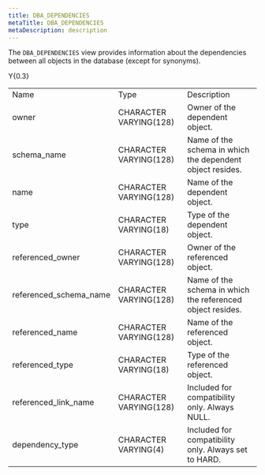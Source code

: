 ```yaml
---
title: DBA_DEPENDENCIES
metaTitle: DBA_DEPENDENCIES
metaDescription: description
---
```


The `DBA_DEPENDENCIES` view provides information about the dependencies
between all objects in the database (except for synonyms).

<div class="tabularcolumns">

Y{0.3}

</div>

|                          |                        |                                                            |
| ------------------------ | ---------------------- | ---------------------------------------------------------- |
| Name                     | Type                   | Description                                                |
| owner                    | CHARACTER VARYING(128) | Owner of the dependent object.                             |
| schema\_name             | CHARACTER VARYING(128) | Name of the schema in which the dependent object resides.  |
| name                     | CHARACTER VARYING(128) | Name of the dependent object.                              |
| type                     | CHARACTER VARYING(18)  | Type of the dependent object.                              |
| referenced\_owner        | CHARACTER VARYING(128) | Owner of the referenced object.                            |
| referenced\_schema\_name | CHARACTER VARYING(128) | Name of the schema in which the referenced object resides. |
| referenced\_name         | CHARACTER VARYING(128) | Name of the referenced object.                             |
| referenced\_type         | CHARACTER VARYING(18)  | Type of the referenced object.                             |
| referenced\_link\_name   | CHARACTER VARYING(128) | Included for compatibility only. Always NULL.              |
| dependency\_type         | CHARACTER VARYING(4)   | Included for compatibility only. Always set to HARD.       |
